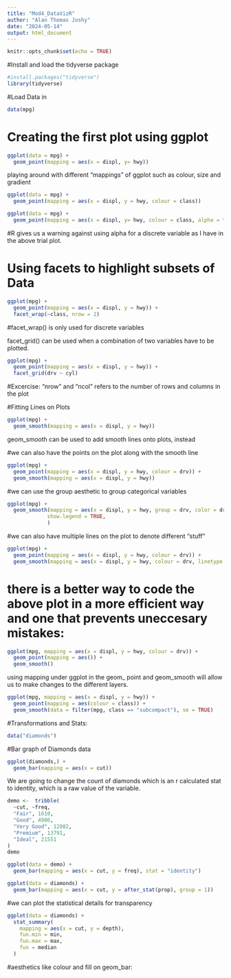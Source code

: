 ```yaml
---
title: "Mod4_DataVizR"
author: "Alan Thomas Joshy"
date: "2024-05-14"
output: html_document
---
```


```r
knitr::opts_chunk$set(echo = TRUE)
```

#Install and load the tidyverse package
```r
#install.packages("tidyverse")
library(tidyverse)
```
#Load Data in
```r
data(mpg)
```

# Creating the first plot using ggplot
```r
ggplot(data = mpg) +
  geom_point(mapping = aes(x = displ, y= hwy))
```


playing around with different "mappings" of ggplot such as colour, size and gradient

```r
ggplot(data = mpg) + 
  geom_point(mapping = aes(x = displ, y = hwy, colour = class))
```

```r
ggplot(data = mpg) +
  geom_point(mapping = aes(x = displ, y= hwy, colour = class, alpha = fl))
```

#R gives us a warning against using alpha for a discrete variable as I have in the above trial plot.

# Using facets to highlight subsets of Data
```r
ggplot(mpg) + 
  geom_point(mapping = aes(x = displ, y = hwy)) +
  facet_wrap(~class, nrow = 2)
```

#facet_wrap() is only used for discrete variables

facet_grid() can be used when a combination of two variables have to be plotted.

```r
ggplot(mpg) + 
  geom_point(mapping = aes(x = displ, y = hwy)) +
  facet_grid(drv ~ cyl)
```

#Excercise: "nrow" and "ncol" refers to the number of rows and columns in the plot

#Fitting Lines on Plots
```r
ggplot(mpg) + 
  geom_smooth(mapping = aes(x = displ, y = hwy))
```
geom_smooth can be used to add smooth lines onto plots, instead 

#we can also have the points on the plot along with the smooth line
```r
ggplot(mpg) + 
  geom_point(mapping = aes(x = displ, y = hwy, colour = drv)) + 
  geom_smooth(mapping = aes(x = displ, y = hwy))

```


#we can use the group aesthetic to group categorical variables
```r
ggplot(mpg) + 
  geom_smooth(mapping = aes(x = displ, y = hwy, group = drv, color = drv),
             show.legend = TRUE,
             )
```

#we can also have multiple lines on the plot to denote different "stuff"
```r
ggplot(mpg) + 
  geom_point(mapping = aes(x = displ, y = hwy, colour = drv)) +
  geom_smooth(mapping = aes(x = displ, y = hwy, colour = drv, linetype = drv))
```

# there is a better way to code the above plot in a more efficient way and one that prevents uneccesary mistakes:
```r
ggplot(mpg, mapping = aes(x = displ, y = hwy, colour = drv)) + 
  geom_point(mapping = aes()) + 
  geom_smooth()
``` 
using mapping under ggplot in the geom_ point and geom_smooth will allow us to make changes to the different layers.
```r
ggplot(mpg, mapping = aes(x = displ, y = hwy)) + 
  geom_point(mapping = aes(colour = class)) +
  geom_smooth(data = filter(mpg, class == "subcompact"), se = TRUE)
```

#Transformations and Stats:

```r
data("diamonds")
```

#Bar graph of Diamonds data
```r
ggplot(diamonds,) +
  geom_bar(mapping = aes(x = cut))
```

We are going to change the count of diamonds which is an r calculated stat to identity, which is a raw value of the variable.
```r
demo <-  tribble(
  ~cut, ~freq,
  "Fair", 1610,
  "Good", 4906,
  "Very Good", 12082,
  "Premium", 13791,
  "Ideal", 21551
)
demo
```
```r
ggplot(data = demo) + 
  geom_bar(mapping = aes(x = cut, y = freq), stat = "identity")
```

```r
ggplot(data = diamonds) +
  geom_bar(mapping = aes(x = cut, y = after_stat(prop), group = 1))
```

#we can plot the statistical details for transparency
```r
ggplot(data = diamonds) +
  stat_summary(
    mapping = aes(x = cut, y = depth),
    fun.min = min,
    fun.max = max, 
    fun = median
  )
```

#aesthetics like colour and fill on geom_bar:
```r

```

